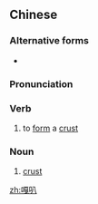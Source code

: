==Chinese==
{{zh-forms}}

===Alternative forms===
* {{zh-l|嘎巴}}

===Pronunciation===
{{zh-pron
|m=gába
|cat=v,n
}}

===Verb===
{{zh-verb}}

# to [[form]] a [[crust]]

===Noun===
{{zh-noun}}

# [[crust]]

[[zh:嘎叭]]